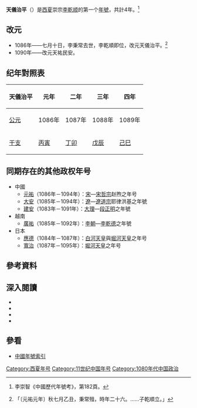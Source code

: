 {{Eranamebox|年号=天儀治平
|起讫时间= 1086年八月－1089年
|政权= [[西夏|西夏]]
|帝王= 崇宗[[李乾顺|李乾顺]]
|历时= 4年
|timeline= <timeline>
ImageSize  = width:200 height:50
PlotArea   = width:180 height:30 left:10 bottom:20
TimeAxis   = orientation:horizontal
DateFormat = yyyy
Period     = from:1032 till:1227
AlignBars  = early
ScaleMajor = increment:50 start:1032
Colors =
  id:canvas value:rgb(1,1,0.85)
BackgroundColors = canvas:canvas
PlotData =
  width:15 color:black
  bar:era from:start till:end
  bar:era from:1086 till:1139 color:red
  bar:era from:1086 till:1089 color:yellow
</timeline>
|说明= 天儀治平在<span style="color: red;">'''西夏'''</span>及李乾順時期的位置
}}
'''天儀治平'''（{{kj|1086年|七月|1089年|}}）是[[西夏|西夏]]崇宗[[李乾顺|李乾顺]]的第一个[[年號|年號]]，共計4年。<ref>李崇智《中國歷代年號考》，第182頁。</ref>

==改元==
*1086年——七月十日，李秉常去世，李乾順即位，改元天儀治平。<ref>{{cite wikisource|title=宋史列傳卷第二百四十五外國二夏國下|last=脫脫|wslink=zh:宋史/卷486}}「〔元祐元年〕秋七月乙丑，秉常殂，時年二十六。……子乾順立。」</ref>
*1090年——改元天祐民安。

==纪年對照表==
{| class="wikitable"  style="text-align:center;"
!天儀治平!!元年!!二年!!三年!!四年
|-
![[公元纪年|公元]]
|1086年||1087年||1088年||1089年
|-
![[干支纪年|干支]]
|[[丙寅|丙寅]]||[[丁卯|丁卯]]||[[戊辰|戊辰]]||[[己巳|己巳]]
|}

==同期存在的其他政权年号==
*中國
**[[元祐|元祐]]（1086年－1094年）：[[宋朝|宋]]—[[宋哲宗|宋哲宗]]赵煦之年号
**[[大安_(遼朝)|大安]]（1085年－1094年）：[[遼朝|遼]]—[[遼道宗|遼道宗]]耶律洪基之年號
**[[建安_(大理)|建安]]（1083年－1091年）：[[大理国|大理]]—[[段正明|段正明]]之年號
*越南
**[[廣祐|廣祐]]（1085年－1092年）：[[李朝_(越南)|李朝]]—[[李乾德|李乾德]]之年號
*日本
**[[應德|應德]]（1084年－1087年）：[[白河天皇|白河天皇]]與[[堀河天皇|堀河天皇]]之年号
**[[寬治|寬治]]（1087年－1095年）：[[堀河天皇|堀河天皇]]之年号

==參考資料==
{{Reflist}}

==深入閱讀==
<div>
*{{Cite book|author=李崇智|title=中國歷代年號考|format=|url=|date=2004年12月|publisher=中華書局|location=北京|id=ISBN 7101025129}}
*{{Cite book|author=鄧洪波|title=東亞歷史年表|format=pdf|url=http://www.eastasia.ntu.edu.tw/chinese/05_a04.htm|date=2005年3月|publisher=國立臺灣大學東亞經典與文化研究計劃|location=臺北|id=ISBN 9789860005189|access-date=2021-12-09|archive-date=2007-08-25|archive-url=https://web.archive.org/web/20070825002742/http://www.eastasia.ntu.edu.tw/chinese/05_a04.htm}}
*{{Cite book|author=長部和雄|title=西夏紀年考（上）|format=pdf|url=https://repository.kulib.kyoto-u.ac.jp/dspace/bitstream/2433/247949/1/shirin_018_3_420.pdf|date=1933年7月1日|publisher=京都大學|location=東京|id=ISBN|access-date=2021年12月9日|archive-date=2021年12月9日|archive-url=https://web.archive.org/web/20211209150023/https://repository.kulib.kyoto-u.ac.jp/dspace/bitstream/2433/247949/1/shirin_018_3_420.pdf}}
*{{Cite book|author=長部和雄|title=西夏紀年考（下）|format=pdf|url=https://repository.kulib.kyoto-u.ac.jp/dspace/bitstream/2433/247970/1/shirin_018_4_657.pdf|date=1933年10月1日|publisher=京都大學|location=東京|id=ISBN }}
</div>

==參看==
*[[中国年号列表#西夏|中國年號索引]]

{{年号|[[天安礼定|天安礼定]]|[[中国年号列表|西夏年号]]|[[天祐民安|天祐民安]]}}
{{西夏年号}}

[[Category:西夏年号|Category:西夏年号]]
[[Category:11世纪中国年号|Category:11世纪中国年号]]
[[Category:1080年代中国政治|Category:1080年代中国政治]]